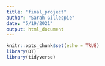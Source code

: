 ```yaml
---
title: "final_project"
author: "Sarah Gillespie"
date: "5/19/2021"
output: html_document
---
```


```r
knitr::opts_chunk$set(echo = TRUE)
library(DT)
library(tidyverse)
```